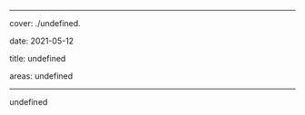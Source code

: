 
  ---

  cover: ./undefined.

  date: 2021-05-12

  title: undefined

  areas:    undefined

  ---

  

  undefined
